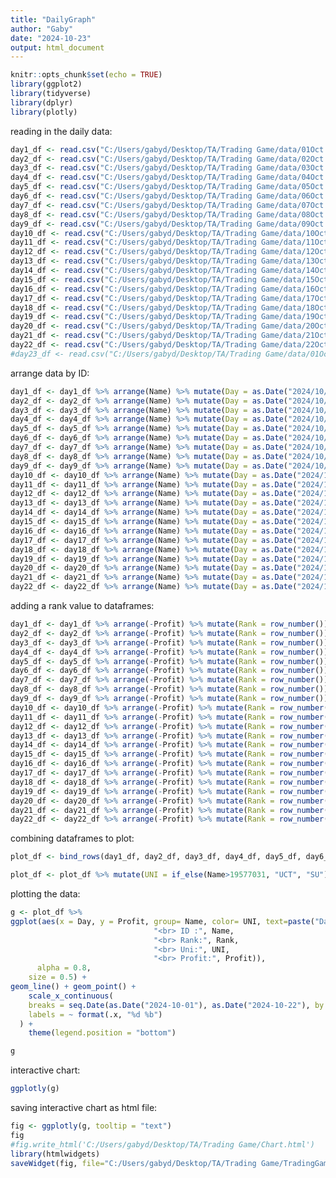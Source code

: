 ---
title: "DailyGraph"
author: "Gaby"
date: "2024-10-23"
output: html_document
---

```{r setup, include=FALSE}
knitr::opts_chunk$set(echo = TRUE)
library(ggplot2)
library(tidyverse)
library(dplyr)
library(plotly)
```
reading in the daily data:
```{r}
day1_df <- read.csv("C:/Users/gabyd/Desktop/TA/Trading Game/data/01Oct.csv",head = TRUE  ,sep = ",") 
day2_df <- read.csv("C:/Users/gabyd/Desktop/TA/Trading Game/data/02Oct.csv",head = TRUE  ,sep = ",")
day3_df <- read.csv("C:/Users/gabyd/Desktop/TA/Trading Game/data/03Oct.csv",head = TRUE  ,sep = ",")
day4_df <- read.csv("C:/Users/gabyd/Desktop/TA/Trading Game/data/04Oct.csv",head = TRUE  ,sep = ",")
day5_df <- read.csv("C:/Users/gabyd/Desktop/TA/Trading Game/data/05Oct.csv",head = TRUE  ,sep = ",")
day6_df <- read.csv("C:/Users/gabyd/Desktop/TA/Trading Game/data/06Oct.csv",head = TRUE  ,sep = ",")
day7_df <- read.csv("C:/Users/gabyd/Desktop/TA/Trading Game/data/07Oct.csv",head = TRUE  ,sep = ",")
day8_df <- read.csv("C:/Users/gabyd/Desktop/TA/Trading Game/data/08Oct.csv", sep= ",", header=T)
day9_df <- read.csv("C:/Users/gabyd/Desktop/TA/Trading Game/data/09Oct.csv",head = TRUE  ,sep = ",")
day10_df <- read.csv("C:/Users/gabyd/Desktop/TA/Trading Game/data/10Oct.csv",head = TRUE  ,sep = ",")
day11_df <- read.csv("C:/Users/gabyd/Desktop/TA/Trading Game/data/11Oct.csv",head = TRUE  ,sep = ",")
day12_df <- read.csv("C:/Users/gabyd/Desktop/TA/Trading Game/data/12Oct.csv",head = TRUE  ,sep = ",")
day13_df <- read.csv("C:/Users/gabyd/Desktop/TA/Trading Game/data/13Oct.csv",head = TRUE  ,sep = ",")
day14_df <- read.csv("C:/Users/gabyd/Desktop/TA/Trading Game/data/14Oct.csv",head = TRUE  ,sep = ",")
day15_df <- read.csv("C:/Users/gabyd/Desktop/TA/Trading Game/data/15Oct.csv",head = TRUE  ,sep = ",")
day16_df <- read.csv("C:/Users/gabyd/Desktop/TA/Trading Game/data/16Oct.csv",head = TRUE  ,sep = ",")
day17_df <- read.csv("C:/Users/gabyd/Desktop/TA/Trading Game/data/17Oct.csv",head = TRUE  ,sep = ",")
day18_df <- read.csv("C:/Users/gabyd/Desktop/TA/Trading Game/data/18Oct.csv",head = TRUE  ,sep = ",")
day19_df <- read.csv("C:/Users/gabyd/Desktop/TA/Trading Game/data/19Oct.csv",head = TRUE  ,sep = ",")
day20_df <- read.csv("C:/Users/gabyd/Desktop/TA/Trading Game/data/20Oct.csv",head = TRUE  ,sep = ",")
day21_df <- read.csv("C:/Users/gabyd/Desktop/TA/Trading Game/data/21Oct.csv",head = TRUE  ,sep = ",")
day22_df <- read.csv("C:/Users/gabyd/Desktop/TA/Trading Game/data/22Oct.csv",head = TRUE  ,sep = ",")
#day23_df <- read.csv("C:/Users/gabyd/Desktop/TA/Trading Game/data/01Oct.csv",head = TRUE  ,sep = ",")

```

arrange data by ID:
```{r}
day1_df <- day1_df %>% arrange(Name) %>% mutate(Day = as.Date("2024/10/01")) %>% mutate(UNI = if_else(Name>19577031, "UCT", "SU"))
day2_df <- day2_df %>% arrange(Name) %>% mutate(Day = as.Date("2024/10/02"))
day3_df <- day3_df %>% arrange(Name) %>% mutate(Day = as.Date("2024/10/03"))
day4_df <- day4_df %>% arrange(Name) %>% mutate(Day = as.Date("2024/10/04"))
day5_df <- day5_df %>% arrange(Name) %>% mutate(Day = as.Date("2024/10/05"))
day6_df <- day6_df %>% arrange(Name) %>% mutate(Day = as.Date("2024/10/06"))
day7_df <- day7_df %>% arrange(Name) %>% mutate(Day = as.Date("2024/10/07"))
day8_df <- day8_df %>% arrange(Name) %>% mutate(Day = as.Date("2024/10/08"))
day9_df <- day9_df %>% arrange(Name) %>% mutate(Day = as.Date("2024/10/09"))
day10_df <- day10_df %>% arrange(Name) %>% mutate(Day = as.Date("2024/10/10"))
day11_df <- day11_df %>% arrange(Name) %>% mutate(Day = as.Date("2024/10/11"))
day12_df <- day12_df %>% arrange(Name) %>% mutate(Day = as.Date("2024/10/12"))
day13_df <- day13_df %>% arrange(Name) %>% mutate(Day = as.Date("2024/10/13"))
day14_df <- day14_df %>% arrange(Name) %>% mutate(Day = as.Date("2024/10/14"))
day15_df <- day15_df %>% arrange(Name) %>% mutate(Day = as.Date("2024/10/15"))
day16_df <- day16_df %>% arrange(Name) %>% mutate(Day = as.Date("2024/10/16"))
day17_df <- day17_df %>% arrange(Name) %>% mutate(Day = as.Date("2024/10/17"))
day18_df <- day18_df %>% arrange(Name) %>% mutate(Day = as.Date("2024/10/18"))
day19_df <- day19_df %>% arrange(Name) %>% mutate(Day = as.Date("2024/10/19"))
day20_df <- day20_df %>% arrange(Name) %>% mutate(Day = as.Date("2024/10/20"))
day21_df <- day21_df %>% arrange(Name) %>% mutate(Day = as.Date("2024/10/21"))
day22_df <- day22_df %>% arrange(Name) %>% mutate(Day = as.Date("2024/10/22"))

```
adding a rank value to dataframes:

```{r}
day1_df <- day1_df %>% arrange(-Profit) %>% mutate(Rank = row_number()) %>% arrange(Name)
day2_df <- day2_df %>% arrange(-Profit) %>% mutate(Rank = row_number()) %>% arrange(Name)
day3_df <- day3_df %>% arrange(-Profit) %>% mutate(Rank = row_number()) %>% arrange(Name)
day4_df <- day4_df %>% arrange(-Profit) %>% mutate(Rank = row_number()) %>% arrange(Name)
day5_df <- day5_df %>% arrange(-Profit) %>% mutate(Rank = row_number()) %>% arrange(Name)
day6_df <- day6_df %>% arrange(-Profit) %>% mutate(Rank = row_number()) %>% arrange(Name)
day7_df <- day7_df %>% arrange(-Profit) %>% mutate(Rank = row_number()) %>% arrange(Name)
day8_df <- day8_df %>% arrange(-Profit) %>% mutate(Rank = row_number()) %>% arrange(Name)
day9_df <- day9_df %>% arrange(-Profit) %>% mutate(Rank = row_number()) %>% arrange(Name)
day10_df <- day10_df %>% arrange(-Profit) %>% mutate(Rank = row_number()) %>% arrange(Name)
day11_df <- day11_df %>% arrange(-Profit) %>% mutate(Rank = row_number()) %>% arrange(Name)
day12_df <- day12_df %>% arrange(-Profit) %>% mutate(Rank = row_number()) %>% arrange(Name)
day13_df <- day13_df %>% arrange(-Profit) %>% mutate(Rank = row_number()) %>% arrange(Name)
day14_df <- day14_df %>% arrange(-Profit) %>% mutate(Rank = row_number()) %>% arrange(Name)
day15_df <- day15_df %>% arrange(-Profit) %>% mutate(Rank = row_number()) %>% arrange(Name)
day16_df <- day16_df %>% arrange(-Profit) %>% mutate(Rank = row_number()) %>% arrange(Name)
day17_df <- day17_df %>% arrange(-Profit) %>% mutate(Rank = row_number()) %>% arrange(Name)
day18_df <- day18_df %>% arrange(-Profit) %>% mutate(Rank = row_number()) %>% arrange(Name)
day19_df <- day19_df %>% arrange(-Profit) %>% mutate(Rank = row_number()) %>% arrange(Name)
day20_df <- day20_df %>% arrange(-Profit) %>% mutate(Rank = row_number()) %>% arrange(Name)
day21_df <- day21_df %>% arrange(-Profit) %>% mutate(Rank = row_number()) %>% arrange(Name)
day22_df <- day22_df %>% arrange(-Profit) %>% mutate(Rank = row_number()) %>% arrange(Name)
```


combining dataframes to plot:
```{r}
plot_df <- bind_rows(day1_df, day2_df, day3_df, day4_df, day5_df, day6_df, day7_df, day8_df, day9_df, day10_df, day11_df, day12_df, day12_df, day13_df, day14_df, day15_df, day16_df, day17_df, day18_df, day19_df, day20_df, day21_df, day22_df)

plot_df <- plot_df %>% mutate(UNI = if_else(Name>19577031, "UCT", "SU"))
```

plotting the data:

```{r}
g <- plot_df %>% 
ggplot(aes(x = Day, y = Profit, group= Name, color= UNI, text=paste("Day :", Day,
                                "<br> ID :", Name, 
                                "<br> Rank:", Rank, 
                                "<br> Uni:", UNI, 
                                "<br> Profit:", Profit)),
      alpha = 0.8, 
    size = 0.5) + 
geom_line() + geom_point() +
    scale_x_continuous(
    breaks = seq.Date(as.Date("2024-10-01"), as.Date("2024-10-22"), by = "2 days"),
    labels = ~ format(.x, "%d %b")
  ) +
    theme(legend.position = "bottom")

g
```

interactive chart:

```{r}
ggplotly(g)
```


saving interactive chart as html file:
```{r}
fig <- ggplotly(g, tooltip = "text")
fig
#fig.write_html('C:/Users/gabyd/Desktop/TA/Trading Game/Chart.html')
library(htmlwidgets)
saveWidget(fig, file="C:/Users/gabyd/Desktop/TA/Trading Game/TradingGameDailyChart.html")
```





